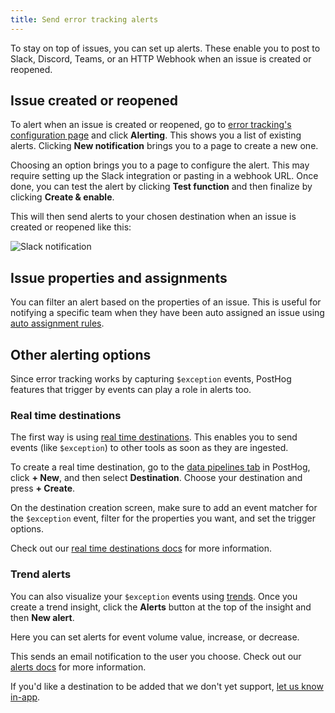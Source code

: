 ```yaml
---
title: Send error tracking alerts
---
```


To stay on top of issues, you can set up alerts. These enable you to post to Slack, Discord, Teams, or an HTTP Webhook when an issue is created or reopened.

## Issue created or reopened

To alert when an issue is created or reopened, go to [error tracking's configuration page](https://us.posthog.com/error_tracking/configuration) and click **Alerting**. This shows you a list of existing alerts. Clicking **New notification** brings you to a page to create a new one.

<ProductScreenshot
    imageLight="https://res.cloudinary.com/dmukukwp6/image/upload/Clean_Shot_2025_04_08_at_11_53_54_2x_81605f7812.png"
    imageDark="https://res.cloudinary.com/dmukukwp6/image/upload/Clean_Shot_2025_04_08_at_11_53_11_2x_8b15ee84e0.png"
    alt="Error tracking alerting"
    classes="rounded"
/>

Choosing an option brings you to a page to configure the alert. This may require setting up the Slack integration or pasting in a webhook URL. Once done, you can test the alert by clicking **Test function** and then finalize by clicking **Create & enable**.

This will then send alerts to your chosen destination when an issue is created or reopened like this:

![Slack notification](https://res.cloudinary.com/dmukukwp6/image/upload/Clean_Shot_2025_04_08_at_14_02_41_2x_2410295066.png)

## Issue properties and assignments

You can filter an alert based on the properties of an issue. This is useful for notifying a specific team when they have been auto assigned an issue using [auto assignment rules](/docs/error-tracking/managing-issues#auto-assignment-rules).

<ProductScreenshot
    imageLight="https://res.cloudinary.com/dmukukwp6/image/upload/assignee_filter_light_e575af6512.png"
    imageDark="https://res.cloudinary.com/dmukukwp6/image/upload/assignee_filter_dark_9a8907af03.png"
    alt="Error tracking alert assignee filtering"
    classes="rounded"
/>

## Other alerting options

Since error tracking works by capturing `$exception` events, PostHog features that trigger by events can play a role in alerts too.

### Real time destinations

The first way is using [real time destinations](/docs/cdp/destinations). This enables you to send events (like `$exception`) to other tools as soon as they are ingested.

To create a real time destination, go to the [data pipelines tab](https://us.posthog.com/pipeline/overview) in PostHog, click **+ New**, and then select **Destination**. Choose your destination and press **+ Create**.

On the destination creation screen, make sure to add an event matcher for the `$exception` event, filter for the properties you want, and set the trigger options.

<ProductScreenshot
  imageLight="https://res.cloudinary.com/dmukukwp6/image/upload/Clean_Shot_2025_04_08_at_14_13_50_2x_8ca29f29f2.png"
  imageDark="https://res.cloudinary.com/dmukukwp6/image/upload/Clean_Shot_2025_04_08_at_14_14_04_2x_dcbf8f025e.png"
  alt="Real time destination"
  classes="rounded"
/>

Check out our [real time destinations docs](/docs/cdp/destinations) for more information.

### Trend alerts

You can also visualize your `$exception` events using [trends](/docs/product-analytics/trends/overview). Once you create a trend insight, click the **Alerts** button at the top of the insight and then **New alert**. 

Here you can set alerts for event volume value, increase, or decrease.

<ProductScreenshot
  imageLight="https://res.cloudinary.com/dmukukwp6/image/upload/Clean_Shot_2025_04_08_at_14_26_43_2x_4ef6402556.png"
  imageDark="https://res.cloudinary.com/dmukukwp6/image/upload/Clean_Shot_2025_04_08_at_14_25_35_2x_f36353143b.png"
  alt="Insight alert"
  classes="rounded"
/>

This sends an email notification to the user you choose. Check out our [alerts docs](/docs/alerts) for more information.


<CalloutBox icon="IconInfo" title="Can't find your alert?" type="fyi">

  If you'd like a destination to be added that we don't yet support, [let us know in-app](https://us.posthog.com/project/2#panel=support%3Afeedback%3Aerror_tracking%3A%3Afalse).

</CalloutBox>
